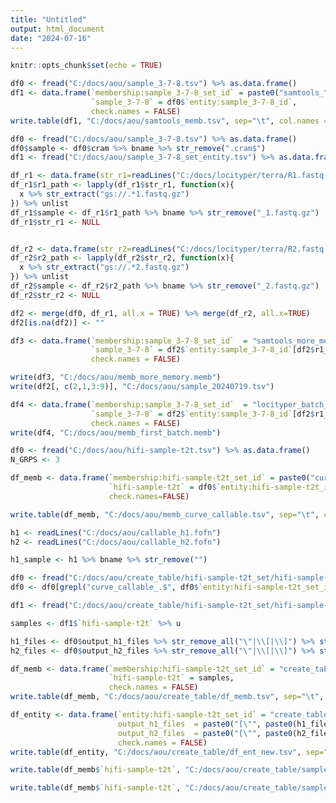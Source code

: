 ---
title: "Untitled"
output: html_document
date: "2024-07-16"
---

```{r setup, include=FALSE}
knitr::opts_chunk$set(echo = TRUE)
```



```{r}
df0 <- fread("C:/docs/aou/sample_3-7-8.tsv") %>% as.data.frame()
df1 <- data.frame(`membership:sample_3-7-8_set_id` = paste0("samtools_", rep(c(1:4), length.out = nrow(df0))),
                  `sample_3-7-8` = df0$`entity:sample_3-7-8_id`, 
                  check.names = FALSE)
write.table(df1, "C:/docs/aou/samtools_memb.tsv", sep="\t", col.names = TRUE, row.names = FALSE, quote=FALSE)
```

```{r}
df0 <- fread("C:/docs/aou/sample_3-7-8.tsv") %>% as.data.frame()
df0$sample <- df0$cram %>% bname %>% str_remove(".cram$")
df1 <- fread("C:/docs/aou/sample_3-7-8_set_entity.tsv") %>% as.data.frame()

df_r1 <- data.frame(str_r1=readLines("C:/docs/locityper/terra/R1.fastq.gz.files"))
df_r1$r1_path <- lapply(df_r1$str_r1, function(x){
  x %>% str_extract("gs://.*1.fastq.gz") 
}) %>% unlist
df_r1$sample <- df_r1$r1_path %>% bname %>% str_remove("_1.fastq.gz")
df_r1$str_r1 <- NULL


df_r2 <- data.frame(str_r2=readLines("C:/docs/locityper/terra/R2.fastq.gz.files"))
df_r2$r2_path <- lapply(df_r2$str_r2, function(x){
  x %>% str_extract("gs://.*2.fastq.gz") 
}) %>% unlist
df_r2$sample <- df_r2$r2_path %>% bname %>% str_remove("_2.fastq.gz")
df_r2$str_r2 <- NULL

df2 <- merge(df0, df_r1, all.x = TRUE) %>% merge(df_r2, all.x=TRUE)
df2[is.na(df2)] <- ""

df3 <- data.frame(`membership:sample_3-7-8_set_id`  = "samtools_more_mem", 
                  `sample_3-7-8` = df2$`entity:sample_3-7-8_id`[df2$r1_path==""],
                  check.names = FALSE)

write(df3, "C:/docs/aou/memb_more_memory.memb")
write(df2[, c(2,1,3:9)], "C:/docs/aou/sample_20240719.tsv")

df4 <- data.frame(`membership:sample_3-7-8_set_id`  = "locityper_batch_01", 
                  `sample_3-7-8` = df2$`entity:sample_3-7-8_id`[df2$r1_path!=""],
                  check.names = FALSE)
write(df4, "C:/docs/aou/memb_first_batch.memb")
```


```{r}
df0 <- fread("C:/docs/aou/hifi-sample-t2t.tsv") %>% as.data.frame()
N_GRPS <- 3

df_memb <- data.frame(`membership:hifi-sample-t2t_set_id` = paste0("curve_callable_", rep(1:N_GRPS, nrow(df0))[seq_down(df0)]),
                      `hifi-sample-t2t` = df0$`entity:hifi-sample-t2t_id`,
                      check.names=FALSE)

write.table(df_memb, "C:/docs/aou/memb_curve_callable.tsv", sep="\t", col.names = TRUE, row.names = FALSE, quote=FALSE)

```

```{r}
h1 <- readLines("C:/docs/aou/callable_h1.fofn")
h2 <- readLines("C:/docs/aou/callable_h2.fofn")

h1_sample <- h1 %>% bname %>% str_remove("")


```



```{r}
df0 <- fread("C:/docs/aou/create_table/hifi-sample-t2t_set/hifi-sample-t2t_set_entity.tsv") %>% as.data.frame()
df0 <- df0[grepl("curve_callable_.$", df0$`entity:hifi-sample-t2t_set_id`), ]

df1 <- fread("C:/docs/aou/create_table/hifi-sample-t2t_set/hifi-sample-t2t_set_membership.tsv") %>% as.data.frame()

samples <- df1$`hifi-sample-t2t` %>% u

h1_files <- df0$output_h1_files %>% str_remove_all("\"|\\[|\\]") %>% str_split(",") %>% unlist
h2_files <- df0$output_h2_files %>% str_remove_all("\"|\\[|\\]") %>% str_split(",") %>% unlist

df_memb <- data.frame(`membership:hifi-sample-t2t_set_id` = "create_table_1", 
                      `hifi-sample-t2t` = samples,
                      check.names = FALSE)
write.table(df_memb, "C:/docs/aou/create_table/df_memb.tsv", sep="\t", col.names = TRUE, row.names = FALSE, quote = FALSE)

df_entity <- data.frame(`entity:hifi-sample-t2t_set_id` = "create_table_1", 
                        output_h1_files  = paste0("[\"", paste0(h1_files, collapse = "\",\""), "\"]"), 
                        output_h2_files  = paste0("[\"", paste0(h2_files, collapse = "\",\""), "\"]"), 
                        check.names = FALSE)
write.table(df_entity, "C:/docs/aou/create_table/df_ent_new.tsv", sep="\t", col.names = TRUE, row.names = FALSE, quote = FALSE)

write.table(df_memb$`hifi-sample-t2t`, "C:/docs/aou/create_table/samples_all.txt", sep="\t", col.names = TRUE, row.names = FALSE, quote = FALSE)

write.table(df_memb$`hifi-sample-t2t`, "C:/docs/aou/create_table/samples_all.txt", sep="\t", col.names = TRUE, row.names = FALSE, quote = FALSE)
```

